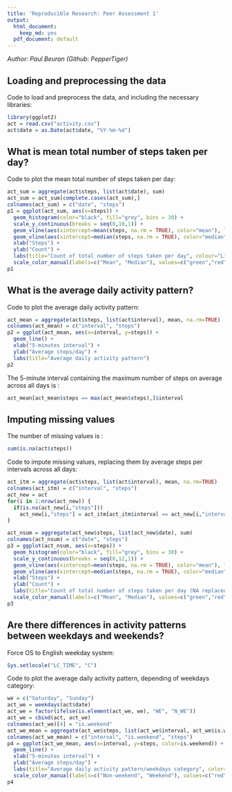 ```yaml
---
title: 'Reproducible Research: Peer Assessment 1'
output:
  html_document:
    keep_md: yes
  pdf_document: default
---
```

*Author: Paul Beuran (Github: PepperTiger)*

## Loading and preprocessing the data

Code to load and preprocess the data, and including the necessary libraries: 
```r
library(ggplot2)
act = read.csv("activity.csv")
act$date = as.Date(act$date, "%Y-%m-%d")
```



## What is mean total number of steps taken per day?

Code to plot the mean total number of steps taken per day:
```r
act_sum = aggregate(act$steps, list(act$date), sum)
act_sum = act_sum[complete.cases(act_sum),]
colnames(act_sum) = c("date", "steps")
p1 = ggplot(act_sum, aes(x=steps)) +
  geom_histogram(color="black", fill="grey", bins = 30) +
  scale_y_continuous(breaks = seq(0,10,1)) +
  geom_vline(aes(xintercept=mean(steps, na.rm = TRUE), color="mean"), linetype="solid", size=1) +
  geom_vline(aes(xintercept=median(steps, na.rm = TRUE), color="median"), linetype="dashed", size=1) +
  xlab("Steps") +
  ylab("Count") +
  labs(title="Count of total number of steps taken per day", colour="Line") +
  scale_color_manual(labels=c("Mean", "Median"), values=c("green","red"))
p1
```



## What is the average daily activity pattern?

Code to plot the average daily activity pattern:
```r
act_mean = aggregate(act$steps, list(act$interval), mean, na.rm=TRUE)
colnames(act_mean) = c("interval", "steps")
p2 = ggplot(act_mean, aes(x=interval, y=steps)) +
  geom_line() +
  xlab("5-minutes interval") +
  ylab("Average steps/day") +
  labs(title="Average daily activity pattern")
p2
```

The 5-minute interval containing the maximum number of steps on average across all days is :
```r
act_mean[act_mean$steps == max(act_mean$steps),]$interval
```



## Imputing missing values

The number of missing values is :
```r
sum(is.na(act$steps))
```

Code to impute missing values, replacing them by average steps per intervals across all days:
```r
act_itm = aggregate(act$steps, list(act$interval), mean, na.rm=TRUE)
colnames(act_itm) = c("interval", "steps")
act_new = act
for(i in 1:nrow(act_new)) {
  if(is.na(act_new[i,"steps"]))
    act_new[i,"steps"] = act_itm[act_itm$interval == act_new[i,"interval"],]$steps
}

act_nsum = aggregate(act_new$steps, list(act_new$date), sum)
colnames(act_nsum) = c("date", "steps")
p3 = ggplot(act_nsum, aes(x=steps)) +
  geom_histogram(color="black", fill="grey", bins = 30) +
  scale_y_continuous(breaks = seq(0,12,1)) +
  geom_vline(aes(xintercept=mean(steps, na.rm = TRUE), color="mean"), linetype="solid", size=1) +
  geom_vline(aes(xintercept=median(steps, na.rm = TRUE), color="median"), linetype="dashed", size=1) +
  xlab("Steps") +
  ylab("Count") +
  labs(title="Count of total number of steps taken per day (NA replaced by average steps/interval)", colour="Line") +
  scale_color_manual(labels=c("Mean", "Median"), values=c("green","red"))
p3

```

## Are there differences in activity patterns between weekdays and weekends?

Force OS to English weekday system:
```r
Sys.setlocale("LC_TIME", "C")
```

Code to plot the average daily activity pattern, depending of weekdays category:
```r
we = c("Saturday", "Sunday")
act_we = weekdays(act$date)
act_we = factor(ifelse(is.element(act_we, we), "WE", "N_WE"))
act_we = cbind(act, act_we)
colnames(act_we)[4] = "is.weekend"
act_we_mean = aggregate(act_we$steps, list(act_we$interval, act_we$is.weekend), mean, na.rm=TRUE)
colnames(act_we_mean) = c("interval", "is.weekend", "steps")
p4 = ggplot(act_we_mean, aes(x=interval, y=steps, color=is.weekend)) +
  geom_line() +
  xlab("5-minutes interval") +
  ylab("Average steps/day") +
  labs(title="Average daily activity pattern/weekdays category", color="Weekdays category") +
  scale_color_manual(labels=c("Non-weekend", "Weekend"), values=c("red", "blue"))
p4
```